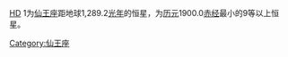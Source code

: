 {{unreferenced|time=2011-07-12T03:16:35+00:00}}
{{Starbox short|
|name = HD 1
|星官=
|epoch = [[J2000.0|J2000.0]]
| ra = 	{{RA|00|05|08.84}}	
| dec =	{{Dec|+67|50|24.0}}	
| appmag_v =	7.425
| dist_ly = 1,289.1544
| dist_pc = 395.257
|constell = [[仙王座|仙王座]]
|spectral = K0
|names = [[Henry_Draper_Catalogue|HD]] 1, [[Hipparcos_Catalogue|HIP]] 422, [[Smithsonian_Astrophysical_Observatory_Star_Catalog|SAO]] 10963,	[[Tycho_Catalogue|TYC]] 4666-781-1, [[USNO-A2|USNO-A2]] 0825-00021534
}}
[[Henry_Draper_Catalogue|HD]] 1为[[仙王座|仙王座]]距地球1,289.2[[光年|光年]]的恒星，为[[历元|历元]]1900.0[[赤经|赤经]]最小的9等以上恒星。
{{star-stub}}
[[Category:仙王座|Category:仙王座]]